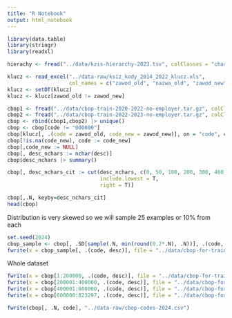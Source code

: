 ```yaml
---
title: "R Notebook"
output: html_notebook
---
```


```r
library(data.table)
library(stringr)
library(readxl)
```

```r
hierachy <- fread("../data/kzis-hierarchy-2023.tsv", colClasses = "character", sep = "\t")
```

```r
klucz <- read_excel("../data-raw/ksiz_kody_2014_2022_klucz.xls", 
                    col_names = c("zawod_old", "nazwa_old", "zawod_new", "nazwa_new"), skip = 1, col_types = "text")
klucz <- setDT(klucz)
klucz <- klucz[zawod_old != zawod_new]
```

```r
cbop1 <- fread("../data/cbop-train-2020-2022-no-employer.tar.gz", colClasses = "character")
cbop2 <- fread("../data/cbop-train-2022-2023-no-employer.tar.gz", colClasses = "character")
cbop <- rbind(cbop1,cbop2) |> unique()
cbop <- cbop[code != "000000"]
cbop[klucz[, .(code = zawod_old, code_new = zawod_new)], on = "code", code_new:=i.code_new]
cbop[!is.na(code_new), code := code_new]
cbop[,code_new := NULL]
cbop[, desc_nchars := nchar(desc)]
cbop$desc_nchars |> summary()

cbop[, desc_nchars_cit := cut(desc_nchars, c(0, 50, 100, 200, 300, 400, 500, Inf),
                              include.lowest = T,
                              right = T)]

cbop[,.N, keyby=desc_nchars_cit]
head(cbop)
```

Distribution is very skewed so we will sample 25 examples or 10% from each 

```r
set.seed(2024)
cbop_sample <- cbop[, .SD[sample(.N, min(round(0.2*.N), .N))], .(code, desc_nchars_cit)]
fwrite(x = cbop_sample[, .(code, desc)], file = "../data/cbop-for-train-test.tar.gz", quote = T)
```

Whole dataset

```r
fwrite(x = cbop[1:200000, .(code, desc)], file = "../data/cbop-for-train-test-whole-1.tar.gz", quote = T)
fwrite(x = cbop[200001:400000, .(code, desc)], file = "../data/cbop-for-train-test-whole-2.tar.gz", quote = T)
fwrite(x = cbop[400001:600000, .(code, desc)], file = "../data/cbop-for-train-test-whole-3.tar.gz", quote = T)
fwrite(x = cbop[600000:823297, .(code, desc)], file = "../data/cbop-for-train-test-whole-4.tar.gz", quote = T)
```


```r
fwrite(cbop[, .N, code], "../data-raw/cbop-codes-2024.csv")
```

